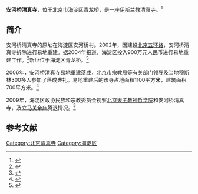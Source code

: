 {{Coord|40.0055096|116.2662698|type:landmark_region:CN-11_source:GoogleMaps|display=title}}
'''安河桥清真寺'''，位于[[北京市|北京市]][[海淀区|海淀区]]青龙桥，是一座[[伊斯兰教|伊斯兰教]][[清真寺|清真寺]]。<ref>{{Cite web |url=http://www.bjethnic.gov.cn/zjhd/zjhdDetail.asp?pos=82&id=5849 |title=安河桥清真寺，北京的民族与宗教，于2015-04-08查阅 |access-date=2015-04-08 |archive-date=2012-04-09 |archive-url=https://web.archive.org/web/20120409143239/http://www.bjethnic.gov.cn/zjhd/zjhdDetail.asp?pos=82&id=5849 |dead-url=yes }}</ref>

==简介==
安河桥清真寺的原址在海淀区安河桥村。2002年，因建设[[北京五环路|北京五环路]]，安河桥清真寺拆除进行易地重建。据2004年报道，海淀区投入900万元人民币进行易地重建工作。<ref>{{Cite web |url=http://news.xinhuanet.com/newscenter/2004-05/26/content_1491845.htm |title=张恕贤：北京两座基督教堂将于年内竣工，新华网，2004-05-26 |access-date=2015-04-08 |archive-date=2015-04-18 |archive-url=https://web.archive.org/web/20150418015113/http://news.xinhuanet.com/newscenter/2004-05/26/content_1491845.htm |dead-url=no }}</ref>新址位于海淀区青龙桥。<ref>{{Cite web |url=http://www.bj.xinhuanet.com/bjpd_sdwm/2009-06/12/content_16795097.htm |title=明清古寺找回“老味道”，新华网，2009-06-12 |access-date=2015-04-08 |archive-date=2015-04-13 |archive-url=https://web.archive.org/web/20150413224145/http://www.bj.xinhuanet.com/bjpd_sdwm/2009-06/12/content_16795097.htm |dead-url=yes }}</ref>

2006年，安河桥清真寺易地重建落成，北京市宗教局等有关部门领导及当地穆斯林300多人参加了落成典礼。易地重建后的该寺占地面积1100平方米，建筑面积700平方米。<ref>{{Cite web |url=http://www.mzb.com.cn/zgmzb/html/2006-01/17/content_25013.htm |title=信息扫描，中国民族报，2006-01-17 |access-date=2015-04-08 |archive-date=2015-04-16 |archive-url=https://web.archive.org/web/20150416105313/http://www.mzb.com.cn/zgmzb/html/2006-01/17/content_25013.htm |dead-url=no }}</ref>

2009年，海淀区政协民族和宗教委员会视察[[北京天主教神哲学院|北京天主教神哲学院]]和安河桥清真寺，及[[立马关帝庙|立马关帝庙]]腾退情况。<ref>{{Cite web |url=http://www.hdzx.gov.cn/zxws/lshg/200112/t20011206_381820.htm |title=中国人民政治协商会议北京市海淀区委员会2009年年鉴，海淀政协，2012-01-10 |access-date=2015-04-08 |archive-url=https://web.archive.org/web/20160304112814/http://www.hdzx.gov.cn/zxws/lshg/200112/t20011206_381820.htm |archive-date=2016-03-04 |dead-url=yes }}</ref>

==参考文献==
{{reflist}}

[[Category:北京清真寺|Category:北京清真寺]]
[[Category:海淀区|Category:海淀区]]